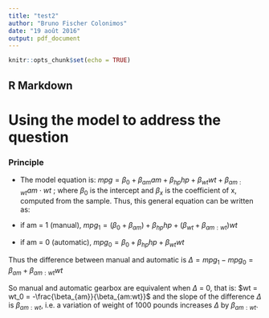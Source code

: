 ```yaml
---
title: "test2"
author: "Bruno Fischer Colonimos"
date: "19 août 2016"
output: pdf_document
---
```


```r
knitr::opts_chunk$set(echo = TRUE)
```

## R Markdown

Using the model to address the question
=======================================

### Principle {-}
* The model equation is: $mpg =  \beta_0 + \beta_{am} am + \beta_{hp} hp + \beta_{wt} wt + \beta_{am:wt} am \cdot wt$ ;  where $\beta_0$ is the intercept and $\beta_x$ is the coefficient of x, computed from the sample. Thus, this general equation can be written as:


* if am = 1 (manual),     $mpg_1 =  (\beta_0 + \beta_{am}) + \beta_{hp} hp + (\beta_{wt} + \beta_{am:wt}) wt$

* if am = 0 (automatic),   $mpg_0 =  \beta_0 + \beta_{hp} hp + \beta_{wt} wt$
 
Thus the difference between manual and automatic is $\Delta = mpg_1 - mpg_0 = \beta_{am} + \beta_{am:wt} wt$

So manual and automatic gearbox are equivalent when $\Delta$ = 0, that is: $wt = wt_0 = -\frac{\beta_{am}}{\beta_{am:wt}}$ and the slope of the difference $\Delta$ is $\beta_{am:wt}$, i.e. a variation of weight of 1000 pounds increases $\Delta$ by $\beta_{am:wt}$.

